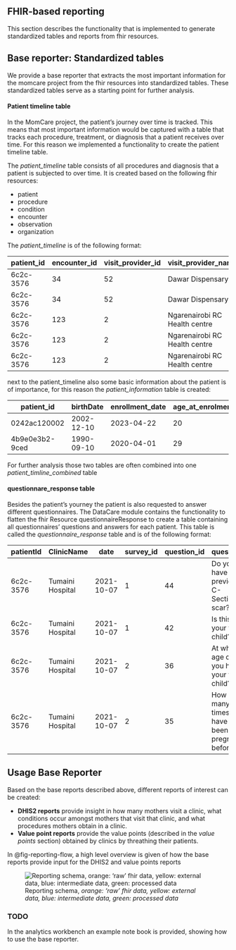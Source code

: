 ## FHIR-based reporting {#sec-fhir-based-reporting}

This section describes the functionality that is implemented to generate standardized tables and reports from fhir resources.

## Base reporter: Standardized tables
We provide a base reporter that extracts the most important information for the momcare project from the fhir resources into standardized tables. These standardized tables serve as a starting point for further analysis.

#### Patient timeline table
In the MomCare project, the patient's journey over time is tracked. This means that most important information would be captured with a table that tracks each procedure, treatment, or diagnosis that a patient receives over time. For this reason we implemented a functionality to create the patient timeline table.  

The *patient_timeline* table consists of all procedures and diagnosis that a patient is subjected to over time. It is created based on the following fhir resources:  

* patient 
* procedure
* condition
* encounter
* observation
* organization

The *patient_timeline* is of the following format:

| patient_id | encounter_id | visit_provider_id | visit_provider_name | procedure_time | code | system | type | description_name | visitType | visit_type_code | visit_no | visit_type_no | gestation_week |
|---|---|---|---|---|---|---|---|---:| ---:|---|---|---|---|
| 6c2c-3576 | 34 | 52 | Dawar Dispensary | 2022-10-10 | O98.7 | ICD10 | condition | HIV in pregnancy | Antenatal care | 424525001 | 2 | 2 | 20 |
| 6c2c-3576| 34 | 52 | Dawar Dispensary | 2022-10-10 | NaN | snomed | procedure | HIV test | Antenatal care | 424525001 | 1 | 1 | 18 |
| 6c2c-3576| 123 | 2 | Ngarenairobi RC Health centre | 2022-11-18 | Z34 | ICD10 | condition | HIV test | Postpartum care | 424525001 | 10 | 1 | 44 |
| 6c2c-3576 | 123 | 2 | Ngarenairobi RC Health centre | 2022-11-18 | NaN | snomed | procedure | Malaria Rapid Test | Antenatal care | 133906008 | 3 | 3 | 30 |
|6c2c-3576 | 123 | 2 | Ngarenairobi RC Health centre | 2022-11-18 | NaN | snomed | procedure | Blood pressure | Antenatal care | 424525001 | 1 | 1 | 8 |

next to the patient_timeline also some basic information about the patient is of importance, for this reason the *patient_information* table is created: 

| patient_id | birthDate | enrollment_date | age_at_enrolment | age_group | delivery_date | expected_delivery_date |
|---|---|---|---|---|---|---|
| 0242ac120002 | 2002-12-10 | 2023-04-22 | 20 | AGE_GROUP_20_24 | NaT |2023-09-06 |
| 4b9e0e3b2-9ced | 1990-09-10 | 2020-04-01 | 29 | AGE_GROUP_25_29 | 2020-10-01 |2020-10-08 |

For further analysis those two tables are often combined into one *patient_timline_combined* table

#### questionnare_response table
Besides the patient's yourney the patient is also requested to answer different questionnaires. The DataCare module contains the functionality to flatten the fhir Resource questionnaireResponse to create a table containing all questionnaires' questions and answers for each patient. This table is called the *questionnaire_response* table and is of the following format:


| patientId | ClinicName | date | survey_id | question_id |question | answer | ... | 
|---|---|---|---|---|---|---|---:|
| 6c2c-3576 | Tumaini Hospital | 2021-10-07 | 1 | 44 |Do you have a previous C-Section scar?	 | false | ... |
| 6c2c-3576 | Tumaini Hospital | 2021-10-07 | 1 | 42 | Is this your first child? | true | ... |
| 6c2c-3576 | Tumaini Hospital | 2021-10-07 | 2 | 36| At what age did you have your first child?	 | <20 | ... |
| 6c2c-3576 | Tumaini Hospital | 2021-10-07 | 2 | 35 | How many times have you been pregnant before? | 0 | ... |


## Usage Base Reporter
Based on the base reports described above, different reports of interest can be created:

* **DHIS2 reports** provide insight in how many mothers visit a clinic, what conditions occur amongst mothers that visit that clinic, and what procedures mothers obtain in a clinic.
* **Value point reports** provide the value points (described in the *value points* section) obtained by clinics by threathing their patients.

In @fig-reporting-flow, a high level overview is given of how the base reports provide input for the DHIS2 and value points reports

![Reporting schema, *orange: 'raw' fhir data, yellow: external data, blue: intermediate data, green: processed data*](./images/reporting%20schema.png){#fig-reporting-flow}

### TODO
In the analytics workbench an example note book is provided, showing how to use the base reporter.



